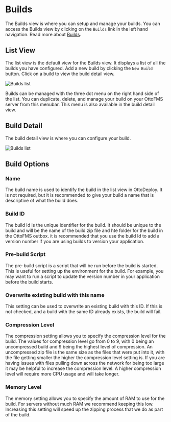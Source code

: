 # Builds

The Builds view is where you can setup and manage your builds. You can access the Builds view by clicking on the `Builds` link in the left hand navigation. Read more about [Builds](/concepts/builds).

## List View

The list view is the default view for the Builds view. It displays a list of all the builds you have configured. Add a new build by clicking the `New Build` button. Click on a build to view the build detail view.

![Builds list](/img/ottodeploy/builds-list.png)

Builds can be managed with the three dot menu on the right hand side of the list. You can duplicate, delete, and manage your build on your OttoFMS server from this menubar. This menu is also available in the build detail view.

## Build Detail

The build detail view is where you can configure your build.

![Builds list](/img/ottodeploy/build-detail.png)

## Build Options

### Name

The build name is used to identify the build in the list view in OttoDeploy. It is not required, but it is recommended to give your build a name that is descriptive of what the build does.

### Build ID

The build Id is the unique identifier for the build. It should be unique to the build and will be the name of the build zip file and hte folder for the build in the OttoFMS outbox. it is recommended that you use the build Id to add a version number if you are using builds to version your application.

### Pre-build Script

The pre-build script is a script that will be run before the build is started. This is useful for setting up the environment for the build. For example, you may want to run a script to update the version number in your application before the build starts.

### Overwrite existing build with this name

This setting can be used to overwrite an existing build with this ID. If this is not checked, and a build with the same ID already exists, the build will fail.

### Compression Level

The compression setting allows you to specify the compression level for the build. The values for compression level go from 0 to 9, with 0 being an uncompressed build and 9 being the highest level of compression. An uncompressed zip file is the same size as the files that were put into it, with the file getting smaller the higher the compression level setting is. If you are having issues with files pulling down across the network for being too large it may be helpful to increase the compression level. A higher compression level will require more CPU usage and will take longer.

### Memory Level

The memory setting allows you to specify the amount of RAM to use for the build. For servers without much RAM we recommend keeping this low. Increasing this setting will speed up the zipping process that we do as part of the build.

